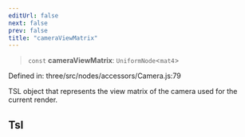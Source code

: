 ```yaml
---
editUrl: false
next: false
prev: false
title: "cameraViewMatrix"
---
```


> `const` **cameraViewMatrix**: `UniformNode`\<`mat4`\>

Defined in: three/src/nodes/accessors/Camera.js:79

TSL object that represents the view matrix of the camera used for the current render.

## Tsl
